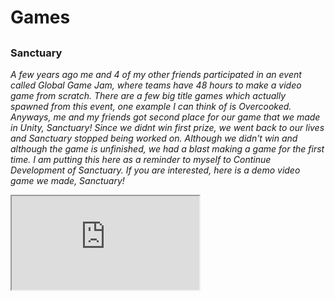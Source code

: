 
# Games

<div style={{marginTop: -70}}></div>

##

### Sanctuary

*A few years ago me and 4 of my other friends participated in an event called Global Game Jam, where teams have 48 hours to make a video game from scratch. There are a few big title games which actually spawned from this event, one example I can think of is Overcooked. Anyways, me and my friends got second place for our game that we made in Unity, Sanctuary! Since we didnt win first prize, we went back to our lives and Sanctuary stopped being worked on. Although we didn't win and although the game is unfinished, we had a blast making a game for the first time. I am putting this here as a reminder to myself to Continue Development of Sanctuary. If you are interested, here is a demo video game we made, Sanctuary!*

<Iframe title="Sanctuary Demo" src="https://www.youtube.com/embed/mAiFUNvG0Pk" allow="accelerometer; autoplay; clipboard-write; encrypted-media; gyroscope; picture-in-picture" />

## Treasure Game

*Made a game for fun, it probably has bugs, but here it is. I made this one on my own and in 3 days. Considering this a step towards me learning more advanced game development.*

<Iframe title="Treasure Game" src="https://next-13-vite-comparison.vercel.app/game" />